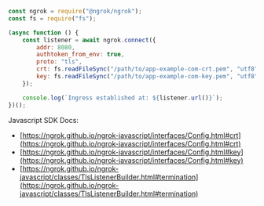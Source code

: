 ```jsx
const ngrok = require("@ngrok/ngrok");
const fs = require("fs");

(async function () {
	const listener = await ngrok.connect({
		addr: 8080,
		authtoken_from_env: true,
		proto: "tls",
		crt: fs.readFileSync("/path/to/app-example-com-crt.pem", "utf8"),
		key: fs.readFileSync("/path/to/app-example-com-key.pem", "utf8"),
	});

	console.log(`Ingress established at: ${listener.url()}`);
})();
```

Javascript SDK Docs:

- [https://ngrok.github.io/ngrok-javascript/interfaces/Config.html#crt](https://ngrok.github.io/ngrok-javascript/interfaces/Config.html#crt)
- [https://ngrok.github.io/ngrok-javascript/interfaces/Config.html#key](https://ngrok.github.io/ngrok-javascript/interfaces/Config.html#key)
- [https://ngrok.github.io/ngrok-javascript/classes/TlsListenerBuilder.html#termination](https://ngrok.github.io/ngrok-javascript/classes/TlsListenerBuilder.html#termination)
